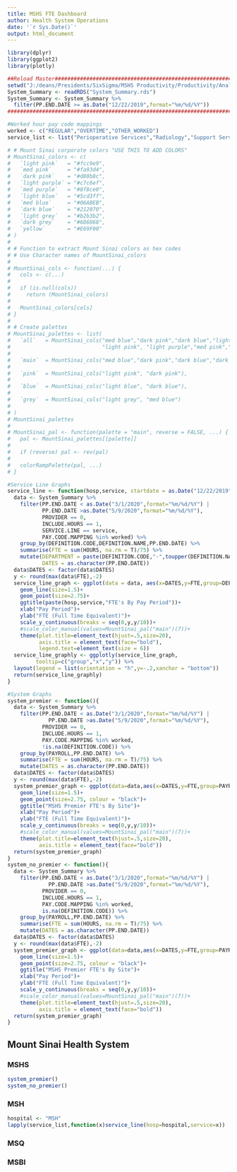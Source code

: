 ```yaml
---
title: MSHS FTE Dashboard
author: Health System Operations
date: '`r Sys.Date()`'
output: html_document
---
```

```r
library(dplyr)
library(ggplot2)
library(plotly)

##Reload Master##########################################################################
setwd("J:/deans/Presidents/SixSigma/MSHS Productivity/Productivity/Analysis/FTE Projections Dashboard/System Summary")
System_Summary <- readRDS("System_Summary.rds")
System_Summary <- System_Summary %>%
  filter(PP.END.DATE >= as.Date("12/22/2019",format="%m/%d/%Y"))
#########################################################################################

#Worked hour pay code mappings
worked <- c("REGULAR","OVERTIME","OTHER_WORKED")
service_list <- list("Perioperative Services","Radiology","Support Services","Nursing","Emergency Department")

# # Mount Sinai corporate colors "USE THIS TO ADD COLORS"
# MountSinai_colors <- c(
#   `light pink`   = "#fcc9e9",
#   `med pink`     = "#fa93d4",
#   `dark pink`    = "#d80b8c",
#   `light purple` = "#c7c6ef",
#   `med purple`   = "#8f8ce0",
#   `light blue`   = "#5cd3ff",
#   `med blue`     = "#06ABEB",
#   `dark blue`    = "#212070",
#   `light grey`   = "#b2b3b2",
#   `dark grey`    = "#686868",
#   `yellow`       = "#E69F00"
# )
# 
# # Function to extract Mount Sinai colors as hex codes
# # Use Character names of MountSinai_colors
# 
# MountSinai_cols <- function(...) {
#   cols <- c(...)
#   
#   if (is.null(cols))
#     return (MountSinai_colors)
#   
#   MountSinai_colors[cols]
# }
# 
# # Create palettes 
# MountSinai_palettes <- list(
#   `all`   = MountSinai_cols("med blue","dark pink","dark blue","light grey", "light blue",
#                             "light pink", "light purple","med pink","med purple","yellow" ),
#   
#   `main`  = MountSinai_cols("med blue","dark pink","dark blue","dark grey","light pink","light blue","light grey"),
#   
#   `pink`  = MountSinai_cols("light pink", "dark pink"),
#   
#   `blue`  = MountSinai_cols("light blue", "dark blue"),
#   
#   `grey`  = MountSinai_cols("light grey", "med blue")
#   
# )
# MountSinai_palettes
# 
# MountSinai_pal <- function(palette = "main", reverse = FALSE, ...) {
#   pal <- MountSinai_palettes[[palette]]
#   
#   if (reverse) pal <- rev(pal)
#   
#   colorRampPalette(pal, ...)
# }

#Service Line Graphs
service_line <- function(hosp,service, startdate = as.Date("12/22/2019",format="%m/%d/%Y")){
  data <- System_Summary %>%
    filter(PP.END.DATE < as.Date("3/1/2020",format="%m/%d/%Y") |
           PP.END.DATE >as.Date("5/9/2020",format="%m/%d/%Y"),
           PROVIDER == 0,
           INCLUDE.HOURS == 1,
           SERVICE.LINE == service,
           PAY.CODE.MAPPING %in% worked) %>%
    group_by(DEFINITION.CODE,DEFINITION.NAME,PP.END.DATE) %>%
    summarise(FTE = sum(HOURS, na.rm = T)/75) %>%
    mutate(DEPARTMENT = paste(DEFINITION.CODE,"-",toupper(DEFINITION.NAME)),
           DATES = as.character(PP.END.DATE))
  data$DATES <- factor(data$DATES)
  y <- round(max(data$FTE),-2)
  service_line_graph <- ggplot(data = data, aes(x=DATES,y=FTE,group=DEPARTMENT,color=DEPARTMENT))+
    geom_line(size=1.5)+
    geom_point(size=2.75)+
    ggtitle(paste(hosp,service,"FTE's By Pay Period"))+
    xlab("Pay Period")+
    ylab("FTE (Full Time Equivalent)")+
    scale_y_continuous(breaks = seq(0,y,y/10))+
    #scale_color_manual(values=MountSinai_pal("main")(7))+
    theme(plot.title=element_text(hjust=.5,size=20),
          axis.title = element_text(face="bold"),
          legend.text=element_text(size = 6))
  service_line_graphly <- ggplotly(service_line_graph,
         tooltip=c("group","x","y")) %>%
  layout(legend = list(orientation = "h",y=-.2,xanchor = "bottom"))
  return(service_line_graphly)
}

#System Graphs
system_premier <- function(){
  data <- System_Summary %>%
    filter(PP.END.DATE < as.Date("3/1/2020",format="%m/%d/%Y") |
             PP.END.DATE >as.Date("5/9/2020",format="%m/%d/%Y"),
           PROVIDER == 0,
           INCLUDE.HOURS == 1,
           PAY.CODE.MAPPING %in% worked,
           !is.na(DEFINITION.CODE)) %>%
    group_by(PAYROLL,PP.END.DATE) %>%
    summarise(FTE = sum(HOURS, na.rm = T)/75) %>%
    mutate(DATES = as.character(PP.END.DATE))
  data$DATES <- factor(data$DATES)
  y <- round(max(data$FTE),-2)
  system_premier_graph <- ggplot(data=data,aes(x=DATES,y=FTE,group=PAYROLL,color=PAYROLL))+
    geom_line(size=1.5)+
    geom_point(size=2.75, colour = "black")+
    ggtitle("MSHS Premier FTE's By Site")+
    xlab("Pay Period")+
    ylab("FTE (Full Time Equivalent)")+
    scale_y_continuous(breaks = seq(0,y,y/10))+
    #scale_color_manual(values=MountSinai_pal("main")(7))+
    theme(plot.title=element_text(hjust=.5,size=20),
          axis.title = element_text(face="bold"))
  return(system_premier_graph)
}
system_no_premier <- function(){
  data <- System_Summary %>%
    filter(PP.END.DATE < as.Date("3/1/2020",format="%m/%d/%Y") |
             PP.END.DATE >as.Date("5/9/2020",format="%m/%d/%Y"),
           PROVIDER == 0,
           INCLUDE.HOURS == 1,
           PAY.CODE.MAPPING %in% worked,
           is.na(DEFINITION.CODE)) %>%
    group_by(PAYROLL,PP.END.DATE) %>%
    summarise(FTE = sum(HOURS, na.rm = T)/75) %>%
    mutate(DATES = as.character(PP.END.DATE))
  data$DATES <- factor(data$DATES)
  y <- round(max(data$FTE),-2)
  system_premier_graph <- ggplot(data=data,aes(x=DATES,y=FTE,group=PAYROLL,color=PAYROLL))+
    geom_line(size=1.5)+
    geom_point(size=2.75, colour = "black")+
    ggtitle("MSHS Premier FTE's By Site")+
    xlab("Pay Period")+
    ylab("FTE (Full Time Equivalent)")+
    scale_y_continuous(breaks = seq(0,y,y/10))+
    #scale_color_manual(values=MountSinai_pal("main")(7))+
    theme(plot.title=element_text(hjust=.5,size=20),
          axis.title = element_text(face="bold"))
  return(system_premier_graph)
}

```

## Mount Sinai Health System {.tabset}

### MSHS
```r
system_premier()
system_no_premier()
```

### MSH
```r
hospital <- "MSH"
lapply(service_list,function(x)service_line(hosp=hospital,service=x))
```

### MSQ

### MSBI